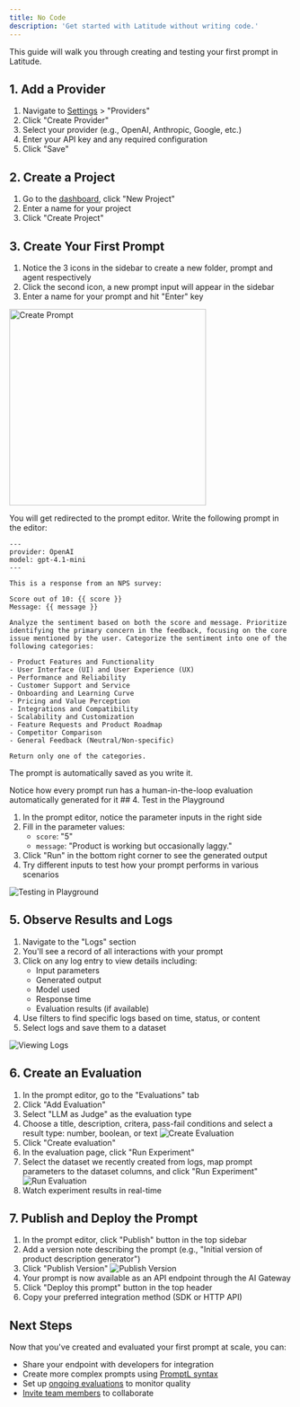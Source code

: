```yaml
---
title: No Code
description: 'Get started with Latitude without writing code.'
---
```


This guide will walk you through creating and testing your first prompt in Latitude.

## 1. Add a Provider

1. Navigate to [Settings](https://app.latitude.so/settings) > "Providers"
2. Click "Create Provider"
3. Select your provider (e.g., OpenAI, Anthropic, Google, etc.)
4. Enter your API key and any required configuration
5. Click "Save"

## 2. Create a Project

1. Go to the [dashboard](https://app.latitude.so), click "New Project"
2. Enter a name for your project
3. Click "Create Project"

## 3. Create Your First Prompt

1. Notice the 3 icons in the sidebar to create a new folder, prompt and agent respectively
2. Click the second icon, a new prompt input will appear in the sidebar
3. Enter a name for your prompt and hit "Enter" key

<img width='350px' src='/assets/create-prompt.png' alt='Create Prompt' />

You will get redirected to the prompt editor. Write the following prompt in the editor:

```
---
provider: OpenAI
model: gpt-4.1-mini
---

This is a response from an NPS survey:

Score out of 10: {{ score }}
Message: {{ message }}

Analyze the sentiment based on both the score and message. Prioritize identifying the primary concern in the feedback, focusing on the core issue mentioned by the user. Categorize the sentiment into one of the following categories:

- Product Features and Functionality
- User Interface (UI) and User Experience (UX)
- Performance and Reliability
- Customer Support and Service
- Onboarding and Learning Curve
- Pricing and Value Perception
- Integrations and Compatibility
- Scalability and Customization
- Feature Requests and Product Roadmap
- Competitor Comparison
- General Feedback (Neutral/Non-specific)

Return only one of the categories.
```

The prompt is automatically saved as you write it.

<Note>
  Notice how every prompt run has a human-in-the-loop evaluation automatically
  generated for it
</Note>
## 4. Test in the Playground

1. In the prompt editor, notice the parameter inputs in the right side
2. Fill in the parameter values:
   - `score`: "5"
   - `message`: "Product is working but occasionally laggy."
3. Click "Run" in the bottom right corner to see the generated output
4. Try different inputs to test how your prompt performs in various scenarios

![Testing in Playground](/assets/prompt_parameters.png)

## 5. Observe Results and Logs

1. Navigate to the "Logs" section
2. You'll see a record of all interactions with your prompt
3. Click on any log entry to view details including:
   - Input parameters
   - Generated output
   - Model used
   - Response time
   - Evaluation results (if available)
4. Use filters to find specific logs based on time, status, or content
5. Select logs and save them to a dataset

![Viewing Logs](/assets/logs-view.png)

## 6. Create an Evaluation

1. In the prompt editor, go to the "Evaluations" tab
2. Click "Add Evaluation"
3. Select "LLM as Judge" as the evaluation type
4. Choose a title, description, critera, pass-fail conditions and select a result type: number, boolean, or text
   ![Create Evaluation](/assets/create-evaluation.png)
5. Click "Create evaluation"
6. In the evaluation page, click "Run Experiment"
7. Select the dataset we recently created from logs, map prompt parameters to the dataset columns, and click "Run Experiment"
   ![Run Evaluation](/assets/run-evaluation.png)
8. Watch experiment results in real-time

## 7. Publish and Deploy the Prompt

1. In the prompt editor, click "Publish" button in the top sidebar
2. Add a version note describing the prompt (e.g., "Initial version of product description generator")
3. Click "Publish Version"
   ![Publish Version](/assets/publish-prompt.png)
4. Your prompt is now available as an API endpoint through the AI Gateway
5. Click "Deploy this prompt" button in the top header
6. Copy your preferred integration method (SDK or HTTP API)

## Next Steps

Now that you've created and evaluated your first prompt at scale, you can:

- Share your endpoint with developers for integration
- Create more complex prompts using [PromptL syntax](/promptl/syntax/structure)
- Set up [ongoing evaluations](/guides/evaluations/running-evaluations) to monitor quality
- [Invite team members](/guides/getting-started/invite-your-team) to collaborate
